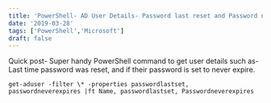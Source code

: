 ```yaml
---
title: 'PowerShell- AD User Details- Password last reset and Password never expires'
date: '2019-03-28'
tags: ['PowerShell','Microsoft']
draft: false
---
```

Quick post- Super handy PowerShell command to get user details such as- Last time password was reset, and if their password is set to never expire.  

```  
get-aduser -filter \* -properties passwordlastset, passwordneverexpires |ft Name, passwordlastset, Passwordneverexpires
```